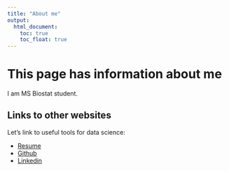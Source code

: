 ```yaml
---
title: "About me"
output: 
  html_document:
    toc: true
    toc_float: true
---
```


# This page has information about me

I am MS Biostat student.

## Links to other websites

Let's link to useful tools for data science:

* [Resume](resume.html)
* [Github](https://github.com/hyun7in)
* [Linkedin](https://www.linkedin.com/in/hyun7in/)
